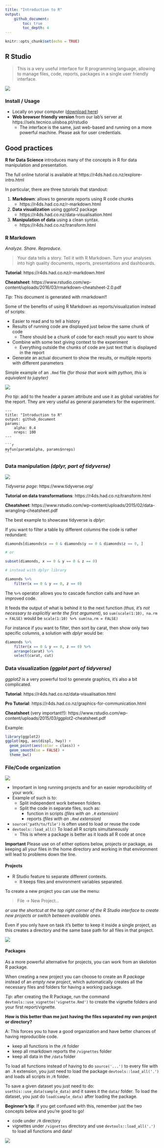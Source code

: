 ```yaml
---
title: "Introduction to R"
output: 
    github_document:
        toc: true
        toc_depth: 4
---
```


```r
knitr::opts_chunk$set(echo = TRUE)
```

## R Studio

> This is a very useful interface for R programming language, allowing to manage files, code, reports, packages in a single user friendly interface.

![](rstudio.png)

### Install / Usage

* Locally on your computer ([download here](https://www.rstudio.com/products/rstudio/download/#download))
* **Web browser friendly version** from our lab's server at https://sels.tecnico.ulisboa.pt/rstudio
    * The interface is the same, just web-based and running on a more powerful machine. Please ask for user credentials.

## Good practices

**R for Data Science** introduces many of the concepts in R for data manipulation and presentation.

The full online tutorial is available at https://r4ds.had.co.nz/explore-intro.html

In particular, there are three tutorials that standout:

1. **Markdown**: allows to generate reports using R code chunks
    * https://r4ds.had.co.nz/r-markdown.html
1. **Data visualization** using ggplot2 package
    * https://r4ds.had.co.nz/data-visualisation.html
1. **Manipulation of data** using a clean syntax.
    * https://r4ds.had.co.nz/transform.html

### R Markdown

*Analyze. Share. Reproduce.*

> Your data tells a story. Tell it with R Markdown. Turn your analyses into high quality documents, reports, presentations and dashboards.

**Tutorial**: https://r4ds.had.co.nz/r-markdown.html

**Cheatsheet**: https://www.rstudio.com/wp-content/uploads/2016/03/rmarkdown-cheatsheet-2.0.pdf

*Tip*: This document is generated with rmarkdown!!

Some of the benefits of using R Markdown as reports/visualization instead of scripts:

* Easier to read and to tell a history
* Results of running code are displayed just below the same chunk of code
    * There should be a chunk of code for each result you want to show
* Combine with some text giving context to the experiment
    * Everything outside the chunks of code are just text that is displayed in the report
* Generate an actual document to show the results, or multiple reports with different parameters

Simple example of an `.Rmd` file *(for those that work with python, this is equivalent to jupyter)*

![](rmarkdown.png)

*Pro tip*: add to the header a param attribute and use it as global variables for the report. They are very useful as general parameters for the experiment.

    ---
    title: "Introduction to R"
    output: github_document
    params:
        alpha: 0.4
        nreps: 100
    ---
            
    ```r
    myfun(param$alpha, params$nreps)
    ```


### Data manipulation *(dplyr, part of tidyverse)*

![](manip.png)

*Tidyverse page*: https://www.tidyverse.org/

**Tutorial on data transformations**: https://r4ds.had.co.nz/transform.html

**Cheatsheet**: https://www.rstudio.com/wp-content/uploads/2015/02/data-wrangling-cheatsheet.pdf

The best example to showcase tidyverse is *dplyr*:

If you want to filter a table by different columns the code is rather redundant:

```r
diamonds[diamonds$x == 0 & diamonds$y == 0 & diamonds$z == 0, ]

# or

subset(diamonds, x == 0 & y == 0 & z == 0)

# instead with dplyr library

diamonds %>%
    filter(x == 0 & y == 0, z == 0)
```

The `%>%` operator allows you to cascade function calls and have an improved code.

It feeds the output of what is behind it to the next function *(thus, it's not necessary to explicitly write the first argument)*, so `sum(scale(1:10), na.rm = FALSE)` would be `scale(1:10) %>% sum(na.rm = FALSE)`

For instance if you want to filter, then sort by carat, then show only two specific columns, a solution with *dplyr* would be:

```r
diamonds %>%
    filter(x == 0 & y == 0, z == 0) %>%
    arrange(carat) %>%
    select(carat, cut)
```

### Data visualization *(ggplot part of tidyverse)*

*ggplot2* is a very powerful tool to generate graphics, it's also a bit complicated.

**Tutorial**: https://r4ds.had.co.nz/data-visualisation.html

**Pro Tutorial**: https://r4ds.had.co.nz/graphics-for-communication.html

**Cheatsheet** (very important!!): https://www.rstudio.com/wp-content/uploads/2015/03/ggplot2-cheatsheet.pdf

Example:

```r
library(ggplot2)
ggplot(mpg, aes(displ, hwy)) +
  geom_point(aes(color = class)) +
  geom_smooth(se = FALSE) +
  theme_bw()
```

### File/Code organization

![](clutter.jpg)

* Important in long running projects and for an easier reproducibility of your work.
* Example of such is to:
    * Split independent work between folders
    * Split the code in separate files, such as:
        * function in scripts *(files with an `.R` extension)* 
        * reports *(files with an `.Rmd` extension)*

* `source('path/to/file')` is often used to load or reuse the code
* `devtools::load_all()` To load all R scripts simultaneously
    * This is where a package is better as it loads all R code at once

**Important** Please use on of either options below, projects or package, as keeping all your files in the home directory and working in that environment will lead to problems down the line.

#### Projects

* R Studio feature to separate different contexts.
    * It keeps files and environment variables separated.

To create a new project you can use the menu:

> File -> New Project...

*or use the shortcut at the top right corner of the R Studio interface to create new projects or switch between available ones.*

Even if you only have on task it's better to keep it inside a single project, as this creates a directory and the same base path for all files in that project.

![](new_project.png)

#### Packages

As a more powerful alternative for projects, you can work from an skeloton R package.

When creating a new project you can choose to create an *R package* instead of an *empty new project*, which automatically creates all the necessary files and folders for having a working package.

*Tip*: after creating the R Package, run the command `devtools::use_vignette('vignette.Rmd')` to create the vignette folders and your first report/vignette.

**How is this better than me just having the files separated my own project or directory?**

A: This forces you to have a good organization and have better chances of having reproducible code.

* keep all functions in the `/R` folder
* keep all rmarkdown reports the `/vignettes` folder
* keep all data in the `/data` folder

To load all functions instead of having to do `source('...')` to every file with an `.R` extension, you just need to load the package `devtools::load_all('.')` and loads all scripts in `/R` folder.

To save a given dataset you just need to do: `usethis::use_data(sample_data)` and it saves it the `data/` folder. To load the dataset, you just do  `load(sample_data)` after loading the package.

**Beginner's tip**: If you get confused with this, remember just the two concepts below and you're good to go!

* code under `/R` directory
* vignettes under `/vignettes` directory and use `devtools::load_all('.')` to load all functions and data!

![](new_package.png)